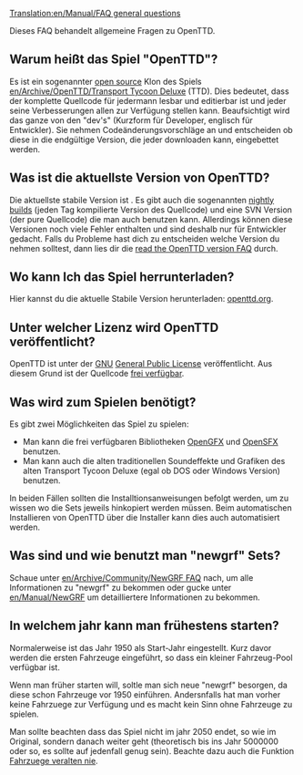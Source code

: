 [[Translation:en/Manual/FAQ general questions]]
{{de/Übersetzung|en/Manual/FAQ general questions|90}}


Dieses FAQ behandelt allgemeine Fragen zu OpenTTD.

==Warum heißt das Spiel "OpenTTD"?==
Es ist ein sogenannter [http://www.opensource.org/ open source] Klon des Spiels [[en/Archive/OpenTTD/Transport Tycoon Deluxe]] (TTD).
Dies bedeutet, dass der komplette Quellcode für jedermann lesbar und editierbar ist und jeder seine Verbesserungen allen zur Verfügung stellen kann. Beaufsichtigt wird das ganze von den "dev's" (Kurzform für Developer, englisch für Entwickler). Sie nehmen Codeänderungsvorschläge an und entscheiden ob diese in die endgültige Version, die jeder downloaden kann, eingebettet werden.

==Was ist die aktuellste Version von OpenTTD?==
Die aktuellste stabile Version ist {{en/Version}}. Es gibt auch die sogenannten [[en/Archive/Community/Nightly build|nightly builds]] (jeden Tag kompilierte Version des Quellcode) und eine SVN Version (der pure Quellcode) die man auch benutzen kann. Allerdings können diese Versionen noch viele Fehler enthalten und sind deshalb nur für Entwickler gedacht. Falls du Probleme hast dich zu entscheiden welche Version du nehmen solltest, dann lies dir die [[en/Archive/Community/FAQ OpenTTD versions|read the OpenTTD version FAQ]] durch.

==Wo kann Ich das Spiel herrunterladen?==
Hier kannst du die aktuelle Stabile Version herunterladen: [http://www.openttd.org/download-stable openttd.org].

==Unter welcher Lizenz wird OpenTTD veröffentlicht?==
OpenTTD ist unter der [http://www.gnu.org/ GNU] [http://www.gnu.org/copyleft/gpl.html General Public License] veröffentlicht.  Aus diesem Grund ist der Quellcode [[en/Development/FAQ development#how-can-i-obtain-the-source-code|frei verfügbar]].

==Was wird zum Spielen benötigt?==
Es gibt zwei Möglichkeiten das Spiel zu spielen:
* Man kann die frei verfügbaren Bibliotheken [http://dev.openttdcoop.org/projects/opengfx OpenGFX ] und [http://dev.openttdcoop.org/projects/opensfx OpenSFX ] benutzen.
* Man kann auch die alten traditionellen Soundeffekte und Grafiken des alten Transport Tycoon Deluxe (egal ob DOS oder Windows Version) benutzen.
In beiden Fällen sollten die Installtionsanweisungen befolgt werden, um zu wissen wo die Sets jeweils hinkopiert werden müssen. Beim automatischen Installieren von OpenTTD über die Installer kann dies auch automatisiert werden.

==Was sind und wie benutzt man "newgrf" Sets?==
Schaue unter [[en/Archive/Community/NewGRF FAQ]] nach, um alle Informationen zu "newgrf" zu bekommen oder gucke unter [[en/Manual/NewGRF]] um detailliertere Informationen zu bekommen.

==In welchem jahr kann man frühestens starten?==
Normalerweise ist das Jahr 1950 als Start-Jahr eingestellt. Kurz davor werden die ersten Fahrzeuge eingeführt, so dass ein kleiner Fahrzeug-Pool verfügbar ist.

Wenn man früher starten will, soltle man sich neue "newgrf" besorgen, da diese schon Fahrzeuge vor 1950 einführen. Andersnfalls hat man vorher keine Fahrzuege zur Verfügung und es macht kein Sinn ohne Fahrzeuge zu spielen.

Man sollte beachten dass das Spiel nicht im jahr 2050 endet, so wie im Original, sondern danach weiter geht (theoretisch bis ins Jahr 5000000 oder so, es sollte auf jedenfall genug sein). Beachte dazu auch die Funktion [[en/Archive/Manual/Settings/Advanced Settings/Vehicles#vehicles-never-expire|Fahrzuege veralten nie]].